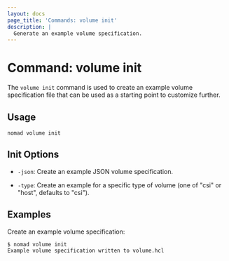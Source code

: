 ```yaml
---
layout: docs
page_title: 'Commands: volume init'
description: |
  Generate an example volume specification.
---
```


# Command: volume init

The `volume init` command is used to create an example volume specification
file that can be used as a starting point to customize further.

## Usage

```plaintext
nomad volume init
```

## Init Options

- `-json`: Create an example JSON volume specification.

- `-type`: Create an example for a specific type of volume (one of "csi" or
  "host", defaults to "csi").

## Examples

Create an example volume specification:

```shell-session
$ nomad volume init
Example volume specification written to volume.hcl
```
